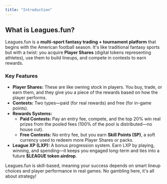 ```yaml
---
title: "Introduction"
---
```


## **What is Leagues.fun?**

Leagues.fun is a **multi-sport fantasy trading \+ tournament platform** that begins with the American football season. It's like traditional fantasy sports but with a twist: you acquire **Player Shares** (digital tokens representing athletes), use them to build lineups, and compete in contests to earn rewards.

### **Key Features**

* **Player Shares:** These are like owning stock in players. You buy, trade, or earn them, and they give you a piece of the rewards based on how the player performs.  
* **Contests:** Two types—paid (for real rewards) and free (for in-game points).  
* **Rewards Systems:**  
  * **Paid Contests:** Pay an entry fee, compete, and the top 20% win real prizes from the pooled fees (100% of the pool is distributed—no house cut).  
  * **Free Contests:** No entry fee, but you earn **Skill Points (SP)**, a soft currency used to redeem more Player Shares or packs.  
* **League XP (LXP):** A bonus progression system. Earn LXP by playing, winning, and spending—it keeps you engaged long-term and ties into a future **$LEAGUE token airdrop**.

Leagues.fun is skill-based, meaning your success depends on smart lineup choices and player performance in real games. No gambling here, it's all about strategy\!